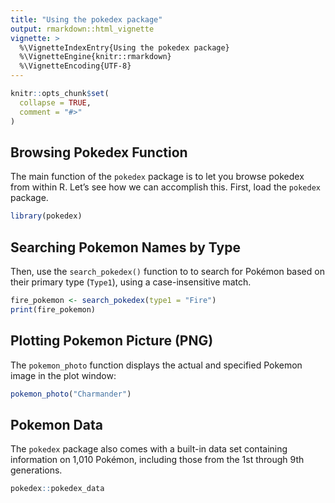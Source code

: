 ```yaml
---
title: "Using the pokedex package"
output: rmarkdown::html_vignette
vignette: >
  %\VignetteIndexEntry{Using the pokedex package}
  %\VignetteEngine{knitr::rmarkdown}
  %\VignetteEncoding{UTF-8}
---
```


```r
knitr::opts_chunk$set(
  collapse = TRUE,
  comment = "#>"
)
```

## Browsing Pokedex Function

The main function of the `pokedex` package is to let you browse pokedex from within R. Let's see how we can accomplish this. First, load the `pokedex` package.

```r
library(pokedex)
```

## Searching Pokemon Names by Type

Then, use the `search_pokedex()` function to to search for Pokémon based on their primary type (`Type1`), using a case-insensitive match.

```r
fire_pokemon <- search_pokedex(type1 = "Fire")
print(fire_pokemon)
```

## Plotting Pokemon Picture (PNG)

The `pokemon_photo` function displays the actual and specified Pokemon image in the plot window:

```r
pokemon_photo("Charmander")
```

## Pokemon Data 
The `pokedex` package also comes with a built-in data set containing information on 1,010 Pokémon, including those from the 1st through 9th generations.
```r
pokedex::pokedex_data
```
